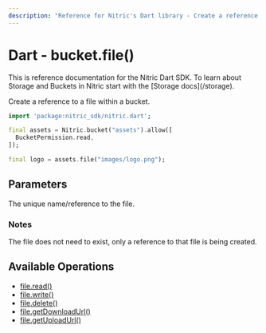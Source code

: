 ```yaml
---
description: "Reference for Nitric's Dart library - Create a reference to a file within a bucket."
---
```


# Dart - bucket.file()

<Note>
  This is reference documentation for the Nitric Dart SDK. To learn about
  Storage and Buckets in Nitric start with the [Storage docs](/storage).
</Note>

Create a reference to a file within a bucket.

```dart
import 'package:nitric_sdk/nitric.dart';

final assets = Nitric.bucket("assets").allow([
  BucketPermission.read,
]);

final logo = assets.file("images/logo.png");
```

## Parameters

<Properties>
  <Property name="name" required type="String">
    The unique name/reference to the file.
  </Property>
</Properties>

### Notes

The file does not need to exist, only a reference to that file is being created.

## Available Operations

- [file.read()](./bucket-file-read)
- [file.write()](./bucket-file-write)
- [file.delete()](./bucket-file-delete)
- [file.getDownloadUrl()](./bucket-file-downloadurl)
- [file.getUploadUrl()](./bucket-file-uploadurl)

